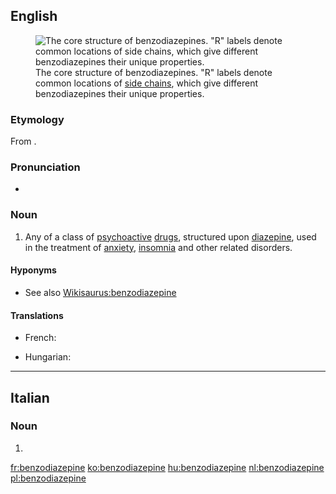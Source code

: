==English==
{{wikipedia}}
[[Image:Benzodiazepine.svg|thumb|The core structure of benzodiazepines. "R" labels denote common locations of [[side chain]]s, which give different benzodiazepines their unique properties.]]

===Etymology===
From {{prefix|benzo|diazepine}}.

===Pronunciation===
* {{IPA|/ˌbɛnzoʊdaɪˈæzɨpiːn/}}

===Noun===
{{en-noun}}

# {{context|pharmaceutical drug|lang=en}} Any of a class of [[psychoactive]] [[drug]]s, structured upon [[diazepine]], used in the treatment of [[anxiety]], [[insomnia]] and other related disorders.

====Hyponyms====
* See also [[Wikisaurus:benzodiazepine]]

====Translations====
{{trans-top|any of a class of psychoactive drugs}}
* French: {{t+|fr|benzodiazépine|m}}
{{trans-mid}}
* Hungarian: {{t+|hu|benzodiazepin}}
{{trans-bottom}}

----

==Italian==

===Noun===
{{head|it|plural}} {{f}}

# {{plural of|benzodiazepina|lang=it|nocat=1}}

[[fr:benzodiazepine]]
[[ko:benzodiazepine]]
[[hu:benzodiazepine]]
[[nl:benzodiazepine]]
[[pl:benzodiazepine]]